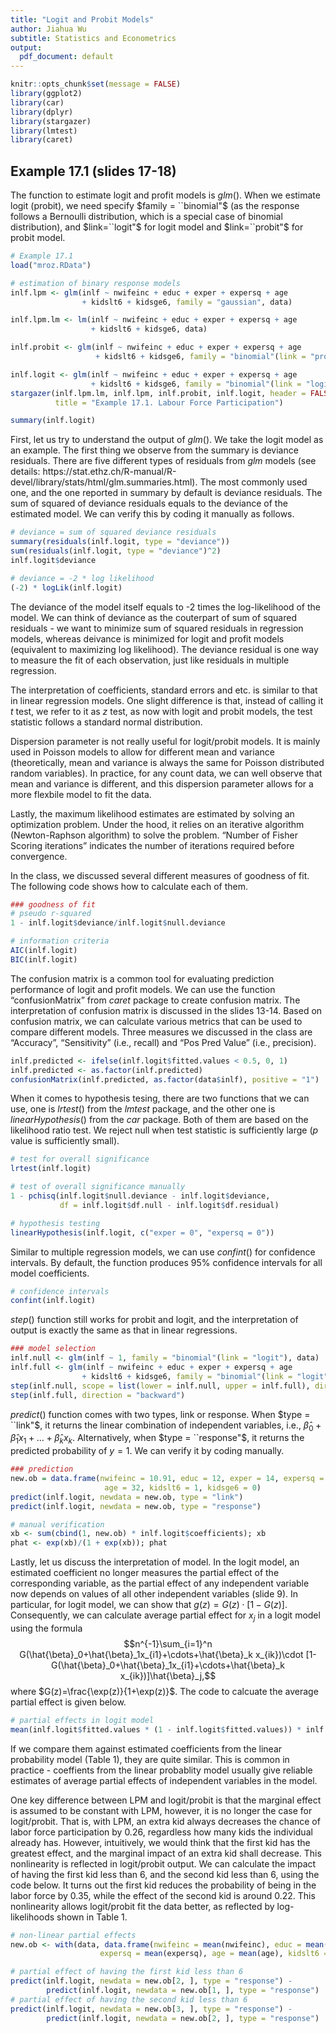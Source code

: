---
title: "Logit and Probit Models"
author: Jiahua Wu
subtitle: Statistics and Econometrics
output:
  pdf_document: default
---

```{r setup, include=FALSE}
knitr::opts_chunk$set(message = FALSE)
library(ggplot2)
library(car)
library(dplyr)
library(stargazer)
library(lmtest)
library(caret)
```

## Example 17.1 (slides 17-18)
The function to estimate logit and profit models is $glm()$. When we estimate logit (probit), we need specify $family = ``binomial"$ (as the response follows a Bernoulli distribution, which is a special case of binomial distribution), and $link=``logit"$ for logit model and $link=``probit"$ for probit model.

```{r, results='asis'}
# Example 17.1
load("mroz.RData")

# estimation of binary response models
inlf.lpm <- glm(inlf ~ nwifeinc + educ + exper + expersq + age 
                + kidslt6 + kidsge6, family = "gaussian", data)

inlf.lpm.lm <- lm(inlf ~ nwifeinc + educ + exper + expersq + age 
                  + kidslt6 + kidsge6, data)

inlf.probit <- glm(inlf ~ nwifeinc + educ + exper + expersq + age 
                   + kidslt6 + kidsge6, family = "binomial"(link = "probit"), data)

inlf.logit <- glm(inlf ~ nwifeinc + educ + exper + expersq + age
                  + kidslt6 + kidsge6, family = "binomial"(link = "logit"), data)
stargazer(inlf.lpm.lm, inlf.lpm, inlf.probit, inlf.logit, header = FALSE, type = 'latex', 
          title = "Example 17.1. Labour Force Participation")
```

```{r}
summary(inlf.logit)
```
First, let us try to understand the output of $glm()$. We take the logit model as an example. The first thing we observe from the summary is deviance residuals. There are five different types of residuals from $glm$ models (see details: https://stat.ethz.ch/R-manual/R-devel/library/stats/html/glm.summaries.html). The most commonly used one, and the one reported in summary by default is deviance residuals. The sum of squared of deviance residuals equals to the deviance of the estimated model. We can verify this by coding it manually as follows.
```{r}
# deviance = sum of squared deviance residuals
summary(residuals(inlf.logit, type = "deviance"))
sum(residuals(inlf.logit, type = "deviance")^2)
inlf.logit$deviance

# deviance = -2 * log likelihood
(-2) * logLik(inlf.logit)
```
The deviance of the model itself equals to -2 times the log-likelihood of the model. We can think of deviance as the couterpart of sum of squared residuals - we want to minimize sum of squared residuals in regression models, whereas deivance is minimized for logit and profit models (equivalent to maximizing log likelihood). The deviance residual is one way to measure the fit of each observation, just like residuals in multiple regression.

The interpretation of coefficients, standard errors and etc. is similar to that in linear regression models. One slight difference is that, instead of calling it $t$ test, we refer to it as $z$ test, as now with logit and probit models, the test statistic follows a standard normal distribution.

Dispersion parameter is not really useful for logit/probit models. It is mainly used in Poisson models to allow for different mean and variance (theoretically, mean and variance is always the same for Poisson distributed random variables). In practice, for any count data, we can well observe that mean and variance is different, and this dispersion parameter allows for a more flexbile model to fit the data.

Lastly, the maximum likelihood estimates are estimated by solving an optimization problem. Under the hood, it relies on an iterative algorithm (Newton-Raphson algorithm) to solve the problem. "Number of Fisher Scoring iterations" indicates the number of iterations required before convergence.

In the class, we discussed several different measures of goodness of fit. The following code shows how to calculate each of them. 
```{r}
### goodness of fit
# pseudo r-squared
1 - inlf.logit$deviance/inlf.logit$null.deviance

# information criteria
AIC(inlf.logit)
BIC(inlf.logit)
```

The confusion matrix is a common tool for evaluating prediction performance of logit and profit models. We can use the function "confusionMatrix" from $caret$ package to create confusion matrix. The interpretation of confusion matrix is discussed in the slides 13-14. Based on confusion matrix, we can calculate various metrics that can be used to compare different models. Three measures we discussed in the class are "Accuracy", "Sensitivity" (i.e., recall) and "Pos Pred Value" (i.e., precision). 
```{r}
inlf.predicted <- ifelse(inlf.logit$fitted.values < 0.5, 0, 1)
inlf.predicted <- as.factor(inlf.predicted)
confusionMatrix(inlf.predicted, as.factor(data$inlf), positive = "1")
```

When it comes to hypothesis tesing, there are two functions that we can use, one is $lrtest()$ from the $lmtest$ package, and the other one is $linearHypothesis()$ from the $car$ package. Both of them are based on the likelihood ratio test. We reject null when test statistic is sufficiently large ($p$ value is sufficiently small).
```{r}
# test for overall significance
lrtest(inlf.logit)

# test of overall significance manually
1 - pchisq(inlf.logit$null.deviance - inlf.logit$deviance, 
           df = inlf.logit$df.null - inlf.logit$df.residual)

# hypothesis testing
linearHypothesis(inlf.logit, c("exper = 0", "expersq = 0"))
```

Similar to multiple regression models, we can use $confint()$ for confidence intervals. By default, the function produces 95% confidence intervals for all model coefficients.
```{r}
# confidence intervals
confint(inlf.logit)
```

$step()$ function still works for probit and logit, and the interpretation of output is exactly the same as that in linear regressions.
```{r, eval=FALSE}
### model selection
inlf.null <- glm(inlf ~ 1, family = "binomial"(link = "logit"), data)
inlf.full <- glm(inlf ~ nwifeinc + educ + exper + expersq + age
                + kidslt6 + kidsge6, family = "binomial"(link = "logit"), data)
step(inlf.null, scope = list(lower = inlf.null, upper = inlf.full), direction = "forward")
step(inlf.full, direction = "backward")
```

$predict()$ function comes with two types, link or response. When $type = ``link"$, it returns the linear combination of independent variables, i.e., $\hat{\beta}_0+\hat{\beta}_1x_1+\ldots +\hat{\beta}_k x_k$. Alternatively, when $type = ``response"$, it returns the predicted probability of $y=1$. We can verify it by coding manually.
```{r}
### prediction 
new.ob = data.frame(nwifeinc = 10.91, educ = 12, exper = 14, expersq = 14^2,
                     age = 32, kidslt6 = 1, kidsge6 = 0)
predict(inlf.logit, newdata = new.ob, type = "link")
predict(inlf.logit, newdata = new.ob, type = "response")

# manual verification
xb <- sum(cbind(1, new.ob) * inlf.logit$coefficients); xb
phat <- exp(xb)/(1 + exp(xb)); phat
```

Lastly, let us discuss the interpretation of model. In the logit model, an estimated coefficient no longer measures the partial effect of the corresponding variable, as the partial effect of any independent variable now depends on values of all other independent variables (slide 9). In particular, for logit model, we can show that $g(z) = G(z)\cdot [1-G(z)]$. Consequently, we can calculate average partial effect for $x_j$ in a logit model using the formula $$n^{-1}\sum_{i=1}^n G(\hat{\beta}_0+\hat{\beta}_1x_{i1}+\cdots+\hat{\beta}_k x_{ik})\cdot [1-G(\hat{\beta}_0+\hat{\beta}_1x_{i1}+\cdots+\hat{\beta}_k x_{ik})]\hat{\beta}_j,$$ where $G(z)=\frac{\exp(z)}{1+\exp(z)}$. The code to calcuate the average partial effect is given below.
```{r}
# partial effects in logit model
mean(inlf.logit$fitted.values * (1 - inlf.logit$fitted.values)) * inlf.logit$coefficients
```
If we compare them against estimated coefficients from the linear probability model (Table 1), they are quite similar. This is common in practice - coeffients from the linear probablity model usually give reliable estimates of average partial effects of independent variables in the model.

One key difference between LPM and logit/probit is that the marginal effect is assumed to be constant with LPM, however, it is no longer the case for logit/probit. That is, with LPM, an extra kid always decreases the chance of labor force participation by 0.26, regardless how many kids the individual already has. However, intuitively, we would think that the first kid has the greatest effect, and the marginal impact of an extra kid shall decrease. This nonlinearity is reflected in logit/probit output. We can calculate the impact of having the first kid less than 6, and the second kid less than 6, using the code below. It turns out the first kid reduces the probability of being in the labor force by 0.35, while the effect of the second kid is around 0.22. This nonlinearity allows logit/probit fit the data better, as reflected by log-likelihoods shown in Table 1.
```{r}
# non-linear partial effects
new.ob <- with(data, data.frame(nwifeinc = mean(nwifeinc), educ = mean(educ), exper = mean(exper),
                    expersq = mean(expersq), age = mean(age), kidslt6 = c(0, 1, 2), kidsge6 = 1))

# partial effect of having the first kid less than 6
predict(inlf.logit, newdata = new.ob[2, ], type = "response") - 
        predict(inlf.logit, newdata = new.ob[1, ], type = "response")
# partial effect of having the second kid less than 6
predict(inlf.logit, newdata = new.ob[3, ], type = "response") - 
        predict(inlf.logit, newdata = new.ob[2, ], type = "response")
```
